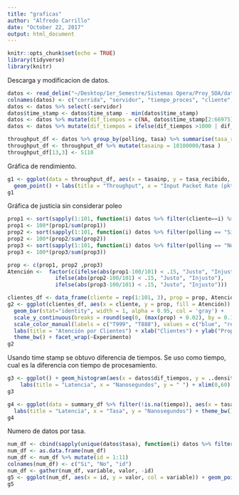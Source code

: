 ```yaml
---
title: "graficas"
author: "Alfredo Carrillo"
date: "October 22, 2017"
output: html_document
---
```


```r
knitr::opts_chunk$set(echo = TRUE)
library(tidyverse)
library(knitr)
```

Descarga y modificacion de datos.
```r
datos <- read_delim("~/Desktop/1er_Semestre/Sistemas Opera/Proy_SOA/datos.txt", "\t", escape_double = FALSE, trim_ws = TRUE)
colnames(datos) <- c("corrida", "servidor", "tiempo_proces", "cliente", "time_stamp", "tasa", "polling")
datos <- datos %>% select(-servidor)
datos$time_stamp <- datos$time_stamp - min(datos$time_stamp)
datos <- datos %>% mutate(dif_tiempos = c(NA, datos$time_stamp[2:66975] - datos$time_stamp[1:66974]))
datos <- datos %>% mutate(dif_tiempos = ifelse(dif_tiempos >1000 | dif_tiempos < 0, NA, dif_tiempos))
```

```r
throughput_df <- datos %>% group_by(polling, tasa) %>% summarise(tasa_recibido=max(corrida))
throughput_df <- throughput_df %>% mutate(tasainp = 10100000/tasa )
throughput_df[13,3] <- 5110
```

Gráfica de rendimiento.
```r
g1 <- ggplot(data = throughput_df, aes(x = tasainp, y = tasa_recibido, col = polling)) + geom_line(size = 0.3) +
  geom_point() + labs(title = "Throughput", x = "Input Packet Rate (pkts/sec)", y = "Output Packet Rate (pkts/sec)") + theme_bw()  + ylim(1000, 18000)
g1
```

Gráfica de justicia sin considerar poleo
```r
prop1 <- sort(sapply(1:101, function(i) datos %>% filter(cliente==i) %>% nrow()))
prop1 <- 100*(prop1/sum(prop1))
prop2 <- sort(sapply(1:101, function(i) datos %>% filter(polling == "Si", cliente==i) %>% nrow()))
prop2 <- 100*(prop2/sum(prop2))
prop3 <- sort(sapply(1:101, function(i) datos %>% filter(polling == "No", cliente==i) %>% nrow()))
prop3 <- 100*(prop3/sum(prop3))

prop <- c(prop1, prop2 ,prop3)
Atención <-  factor(c(ifelse(abs(prop1-100/101) < .15, "Justo", "Injusto"), 
               ifelse(abs(prop2-100/101) < .15, "Justo", "Injusto"),
               ifelse(abs(prop3-100/101) < .15, "Justo", "Injusto")))

clientes_df <- data_frame(cliente = rep(1:101, 3), prop = prop, Atención = Atención, Experimento = rep(c("Ambas","Con Poleo","Sin Poleo"), each = 101))
g2 <- ggplot(clientes_df, aes(x = cliente, y = prop, fill = Atención)) +
  geom_bar(stat="identity", width = 1, alpha = 0.95, col = 'gray') +
  scale_y_continuous(breaks = round(seq(0, (max(prop) + 0.02), by = 0.1), 2)) +
  scale_color_manual(labels = c("T999", "T888"), values = c("blue", "red")) +
  labs(title = "Atención por Clientes") + xlab("Clientes") + ylab("Proporción de atencion por Clientes %") + 
  theme_bw() + facet_wrap(~Experimento)
g2
```

Usando time stamp se obtuvo diferencia de tiempos. Se uso como tiempo, cual es la diferencia con tiempo de procesamiento.
```r
g3 <- ggplot() + geom_histogram(aes(x = datos$dif_tiempos, y = ..density.., is.na = FALSE), col = 'black', alpha = 0.2, fill='blue') + 
    labs(title = "Latencia", x = "Nanosegundos", y = " ") + xlim(0,60) + theme_bw()
g3
```


```r
g4 <- ggplot(data = summary_df %>% filter(!is.na(tiempo)), aes(x = tasa, y = tiempo, col = polling)) + geom_line() + geom_point() +
  labs(title = "Latencia", x = "Tasa", y = "Nanosegundos") + theme_bw()
g4
```

Numero de datos por tasa.
```r
num_df <- cbind(sapply(unique(datos$tasa), function(i) datos %>% filter(tasa == i, polling == "Si") %>% nrow()), sapply(unique(datos$tasa), function(i) datos %>% filter(tasa == i, polling == "No") %>% nrow()))
num_df <- as.data.frame(num_df)
num_df <- num_df %>% mutate(id = 1:11)
colnames(num_df) <- c("Si", "No", "id")
num_df <- gather(num_df, variable, valor, -id)
g5 <- ggplot(num_df, aes(x = id, y = valor, col = variable)) + geom_point()
g5 
```
